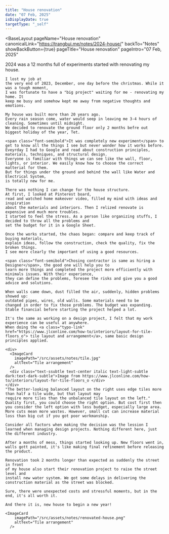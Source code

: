 ```yaml
---
title: "House renovation"
date: "07 Feb, 2025"
isDisplayDate: true
targetType: "_self"
---
```



<BaseLayout
  pageName="House renovation"
  canonicalLink="https://trangbui.me/notes/2024-house/"
  backTo="Notes"
  showBackButton={true}
  pageTitle="House renovation"
  pageIntro="07 Feb, 2025"
>

  <div class="flex flex-col gap-6 typo-sbody">
    2024 was a 12 months full of experiments started with renovating my house.
    
    I lost my job at
    the very end of 2023, December, one day before the christmas. While it was a tough moment, 
    I was fortunate to have a "big project" waiting for me - renovating my home. It
    keep me busy and somehow kept me away from negative thoughts and emotions.

    My house was built more than 20 years ago. 
    Every rain season come, water would seep in leaving me 3-4 hours of cleaning. Sometimes until midnight. 
    We decided to renovate the ground floor only 2 months befre out biggest holiday of the year, Tet. 

    <span class="font-semibold">It was completely new experiment</span> to get to know all the things I see but never wonder how it works before.
    Eveyrday I had to Google and read about construction principles, materials, techniques, and structural design. 
    Everyone is familiar with things we can see like the wall, floor, lights, or interior. We easily know how to choose the correct matterial for them.
    But for things under the ground and behind the wall like Water and Electrical System, 
    is totally new for me.

    There was nothing I can change for the house structure. 
    At first, I looked at Pinterest board, 
    read and watched home makeover video, filled my mind with ideas and inspiration 
    about the materials and interiors. Then I relized renovate is expensive and much more troubles. 
    I started to feel the stress. As a person like organizing stuffs, I decided to throw all the problems and 
    set the budget for it in a Google Sheet.

    Once the works started, the chaos began: compare and keep track of buying materials, 
    explain ideas, follow the construction, check the quality, fix the broken things. 
    I see more clearly the important of using a good resources.
    
    <span class="font-semibold">Chosing contractor is same as hiring a Designer</span>, the good one will help you to 
    learn more things and completed the project more efficiently with minimals issues. With their experience, 
    they can define the problems, foresee the risks and give you a good advice and solutions.

    When walls came down, dust filled the air, suddenly, hidden problems showed up: 
    outdated pipes, wires, old walls. Some materials need to be 
    changed in order to fix those problems. The budget was expanding. Stable financial before starting the project helped a lot.

    It's the same as working on a design project, I felt that my work experience can be useful at anywhere.
    When doing the <a class="typo-link" href="https://www.jlconline.com/how-to/interiors/layout-for-tile-floors_o"> tile layout and arrangement</a>, same basic design principles applied. 
    
    <div>
      <ImageCard
        imagePath="/src/assets/notes/tile.jpg"
        altText="Tile arrangement"
      />
      <div class="text-ssubtle text-center italic text-light-subtle dark:text-dark-subtle">Image from https://www.jlconline.com/how-to/interiors/layout-for-tile-floors_o </div>
    </div>
    "The better-looking balanced layout on the right uses edge tiles more than half a tile wide, but that layout may 
    require more tiles than the unbalanced tile layout on the left." Quality first, you could choose the right option. But cost first then you consider the left option with less budget, especially large area. 
    More cuts mean more wastes. However, small cut can increase material loss than big cut if you got poor workmanship. 

    Consider all factors when making the decision was the lession I learned when managing design projects. Nothing different here, just the different industry.

    After a months of mess, things started looking up. New floors went in, walls gott painted, it's like making final refinement before releasing the product. 

    Renovation took 2 months longer than expected as suddenly the street in front 
    of my house also start their renovation project to raise the street level and 
    install new water system. We got some delays in delivering the construction material as the street was blocked.

    Sure, there were unexpected costs and stressful moments, but in the end, it's all worth it.

    And there it is, new house to begin a new year!

    <ImageCard
        imagePath="/src/assets/notes/renovated-house.png"
        altText="Tile arrangement"
      />
    

  </div>
</BaseLayout>
